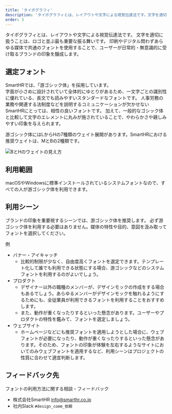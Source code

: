 ```yaml
---
title: 'タイポグラフィ'
description: 'タイポグラフィとは、レイアウトや文字による視覚伝達法です。文字を適切に扱うことは、ロゴと並ぶ最も重要な振る舞いです。'
order: 3
---
```



タイポグラフィとは、レイアウトや文字による視覚伝達法です。
文字を適切に扱うことは、ロゴと並ぶ最も重要な振る舞いです。
印刷やデジタル問わずあらゆる媒体で共通のフォントを使用することで、ユーザーが日常的・無意識的に受け取るブランドの印象を醸成します。


## 選定フォント

SmartHRでは、「游ゴシック体」を採用しています。  
字面が小さめに設計されていて全体的にゆとりがあるため、一文字ごとの識別性に優れている、長文でも読みやすいスタンダードなフォントです。
人事労務の業務や関連する法制度などを説明するコミュニケーションが欠かせないSmartHRにとっては、相性の良いフォントです。
加えて、一般的なゴシック体と比較して文字のエレメントに丸みが施されていることで、やわらかさや親しみやすい印象を与えられます。

游ゴシック体にはLからHの7種類のウェイト展開があります。SmartHRにおける推奨ウェイトは、MとBの2種類です。

![BとHのウェイトの見え方](./images/typography-sample.png)



## 利用範囲
macOSやWindowsに標準インストールされているシステムフォントなので、すべての人が游ゴシック体を利用できます。

## 利用シーン
ブランドの印象を重要視するシーンでは、游ゴシック体を推奨します。
必ず游ゴシック体を利用する必要はありません。媒体の特性や目的、意図を汲み取ってフォントを選択してください。

例
- バナー・アイキャッチ
    - 比較的制限が少なく、自由度高くフォントを選定できます。テンプレート化して誰でも利用できる状態にする場合、游ゴシックなどのシステムフォントを利用するのがよいでしょう。
- プロダクト
    - デザイナー以外の職種のメンバーが、デザインモックの作成をする場合もあるでしょう。あらゆるメンバーがデザインモックを触れるようにするためにも、全従業員が利用できるフォントを利用することをおすすめします。
    - また、動作が重くなったりするといった懸念があります。ユーザーやプロダクトの特性を鑑みて、フォントを選定しましょう。
- ウェブサイト
    - ホームページなどにも推奨フォントを適用しようとした場合に、ウェブフォントが必要になったり、動作が重くなったりするといった懸念があります。そのため、フォントの印象が体験を左右するようなサイトにおいてのみウェブフォントを適用するなど、利用シーンはプロジェクトの性質に合わせて適宜判断します。


## フィードバック先
フォントの利用方法に関する相談・フィードバック

- 株式会社SmartHR info@smarthr.co.jp
- 社内Slack `#design_comm_依頼`